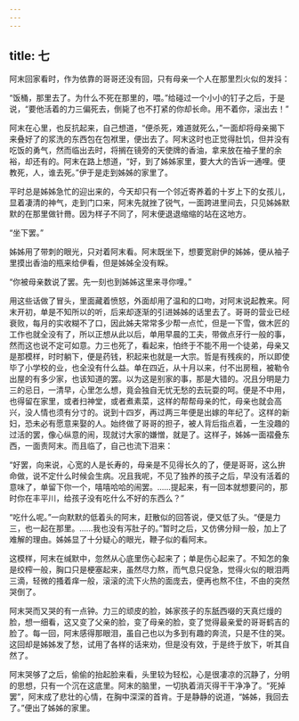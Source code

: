 ```yaml
---
---
---
```

title: 七
---



阿末回家看时，作为依靠的哥哥还没有回，只有母亲一个人在那里烈火似的发抖：

“饭桶，那里去了。为什么不死在那里的，喂。”给碰过一个小小的钉子之后，于是说，“要他活着的力三偏死去，倒毙了也不打紧的你却长命。用不着你，滚出去！”

阿末在心里，也反抗起来，自己想道，“便杀死，难道就死么，”一面却将母亲揭下来叠好了的浆洗的东西包在包袱里，便出去了。阿末这时也正觉得肚饥，但并没有吃饭的勇气，然而临出去时，将搁在镜旁的天使牌的香油，拿来放在袖子里的余裕，却还有的。阿末在路上想道，“好，到了姊姊家里，要大大的告诉一通哩。便教死，人，谁去死。”伊于是走到姊姊的家里了。

平时总是姊姊急忙的迎出来的，今天却只有一个邻近寄养着的十岁上下的女孩儿，显着凄清的神气，走到门口来，阿末先就挫了锐气，一面跨进里间去，只见姊姊默默的在那里做针黹。因为样子不同了，阿末便退退缩缩的站在这地方。

“坐下罢。”

姊姊用了带刺的眼光，只对着阿末看。阿末既坐下，想要宽尉伊的姊姊，便从袖子里摸出香油的瓶来给伊看，但是姊姊全没有睬。

“你被母亲数说了罢。先一刻也到姊姊这里来寻你哩。”

用这些话做了冒头，里面藏着愤怒，外面却用了温和的口吻，对阿末说起教来。阿末开初，单是不知所以的听，后来却逐渐的引进姊姊的话里去了。哥哥的营业已经衰败，每月的实收糊不了口，因此姊夫常常多少帮一点忙，但是一下雪，做木匠的工作也就全没有了，所以正想从此以后，单用早晨的工夫，带做点牙行一般的事，然而这也说不定可如意。力三也死了，看起来，怕终于不能不用一个徒弟，母亲又是那模样，时时躺下，便是药钱，积起来也就是一大宗。哲是有残疾的，所以即使毕了小学校的业，也全没有什么益。单在四近，从十月以来，付不出房租，被勒令出屋的有多少家，也该知道的罢。以为这是别家的事，那是大错的。况且分明是力三的忌日，一清早，心里怎么想，竟会独自无忧无愁的去玩耍的呵。便是不中用，也得留在家里，或者扫神堂，或者煮素菜，这样的帮帮母亲的忙，母亲也就会高兴，没人情也须有分寸的。说到十四岁，再过两三年便是出嫁的年纪了。这样的新妇，恐未必有愿意来娶的人。始终做了哥哥的担子，被人背后指点着，一生没趣的过活的罢，像心纵意的闹，现就讨大家的嫌憎，就是了。这样子，姊姊一面褶叠东西，一面责阿末。而且临了，自己也流下泪来：

“好罢，向来说，心宽的人是长寿的，母亲是不见得长久的了，便是哥哥，这么拚命做，说不定什么时候会生病。况且我呢，不见了独养的孩子之后，早没有活着的意味了，单留下你一个，嘻嘻哈哈的闹罢。……提起来，有一回本就想要问的，那时你在丰平川，给孩子没有吃什么不好的东西么？”

“吃什么呢。”一向默默的低着头的阿末，赶散似的回答说，便又低了头。“便是力三，也一起在那里。……我也没有泻肚子的。”暂时之后，又仿佛分辩一般，加上了难解的理由。姊姊显了十分疑心的眼光，鞭子似的看阿末。

这模样，阿末在缄默中，忽然从心底里伤心起来了；单是伤心起来了。不知怎的象是绞榨一般，胸口只是梗塞起来，虽然尽力熬，而气息只促急，觉得火似的眼泪两三滴，轻微的搔着痒一般，滚滚的流下火热的面庞去，便再也熬不住，不由的突然哭倒了。

阿末哭而又哭的有一点钟。力三的顽皮的脸，姊家孩子的东舐西啜的天真烂熳的脸，想一细看，这又变了父亲的脸，变了母亲的脸，变了觉得最亲爱的哥哥鹤吉的脸了。每一回，阿末感得那眼泪，虽自己也以为多到有趣的奔流，只是不住的哭。这回却是姊姊发了愁，试用了各样的话来劝，但是没有效，于是终于放下，听其自然了。

阿末哭够了之后，偷偷的抬起脸来看，头里较为轻松，心是很凄凉的沉静了，分明的思想，只有一个沉在这底里。阿末的脑里，一切执着消灭得干干净净了。“死掉罢”，阿末成了悲壮的心情，在胸中深深的首肯。于是静静的说道，“姊姊，我回去了。”便出了姊姊的家里。